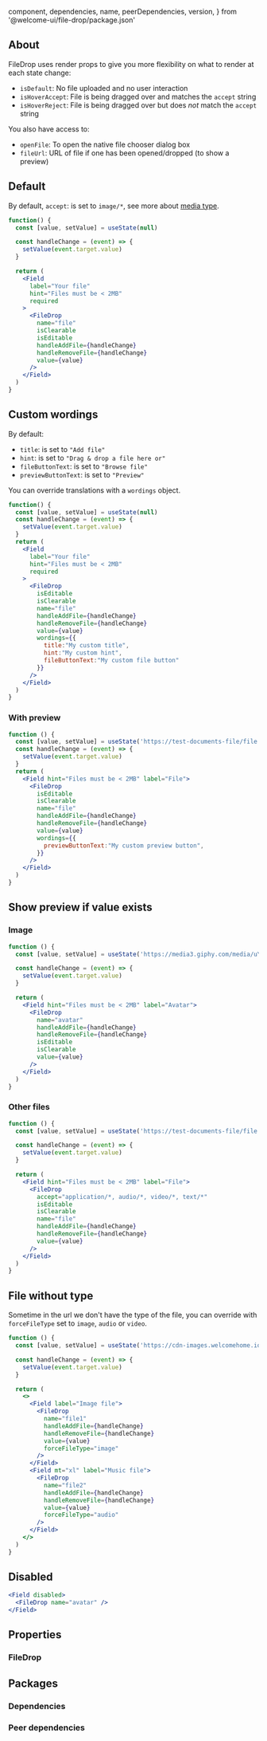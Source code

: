 
  component,
  dependencies,
  name,
  peerDependencies,
  version,
} from '@welcome-ui/file-drop/package.json'

<showcase
  version={version}
  name={name}
  component={component}
  description="Allows user to drop or upload a file easily."
/>

## About

FileDrop uses render props to give you more flexibility on what to render at each state change:

- `isDefault`: No file uploaded and no user interaction
- `isHoverAccept`: File is being dragged over and matches the `accept` string
- `isHoverReject`: File is being dragged over but does _not_ match the `accept` string

You also have access to:

- `openFile`: To open the native file chooser dialog box
- `fileUrl`: URL of file if one has been opened/dropped (to show a preview)

## Default

By default, `accept`: is set to `image/*`, see more about [media type](https://www.iana.org/assignments/media-types/media-types.xhtml).

```jsx
function() {
  const [value, setValue] = useState(null)

  const handleChange = (event) => {
    setValue(event.target.value)
  }

  return (
    <Field
      label="Your file"
      hint="Files must be < 2MB"
      required
    >
      <FileDrop
        name="file"
        isClearable
        isEditable
        handleAddFile={handleChange}
        handleRemoveFile={handleChange}
        value={value}
      />
    </Field>
  )
}
```

## Custom wordings

By default:

- `title`: is set to `"Add file"`
- `hint`: is set to `"Drag & drop a file here or"`
- `fileButtonText`: is set to `"Browse file"`
- `previewButtonText`: is set to `"Preview"`

You can override translations with a `wordings` object.

```jsx
function() {
  const [value, setValue] = useState(null)
  const handleChange = (event) => {
    setValue(event.target.value)
  }
  return (
    <Field
      label="Your file"
      hint="Files must be < 2MB"
      required
    >
      <FileDrop
        isEditable
        isClearable
        name="file"
        handleAddFile={handleChange}
        handleRemoveFile={handleChange}
        value={value}
        wordings={{
          title:"My custom title",
          hint:"My custom hint",
          fileButtonText:"My custom file button"
        }}
      />
    </Field>
  )
}
```

### With preview

```jsx
function () {
  const [value, setValue] = useState('https://test-documents-file/file.docx?v=63731713698')
  const handleChange = (event) => {
    setValue(event.target.value)
  }
  return (
    <Field hint="Files must be < 2MB" label="File">
      <FileDrop
        isEditable
        isClearable
        name="file"
        handleAddFile={handleChange}
        handleRemoveFile={handleChange}
        value={value}
        wordings={{
          previewButtonText:"My custom preview button",
        }}
      />
    </Field>
  )
}
```

## Show preview if value exists

### Image

```jsx
function () {
  const [value, setValue] = useState('https://media3.giphy.com/media/uYiJD8fcWDys8/giphy.gif?cid=790b76115d08fb457747437951ff7674&rid=giphy.gif')

  const handleChange = (event) => {
    setValue(event.target.value)
  }

  return (
    <Field hint="Files must be < 2MB" label="Avatar">
      <FileDrop
        name="avatar"
        handleAddFile={handleChange}
        handleRemoveFile={handleChange}
        isEditable
        isClearable
        value={value}
      />
    </Field>
  )
}
```

### Other files

```jsx
function () {
  const [value, setValue] = useState('https://test-documents-file/file.docx?v=63731713698')

  const handleChange = (event) => {
    setValue(event.target.value)
  }

  return (
    <Field hint="Files must be < 2MB" label="File">
      <FileDrop
        accept="application/*, audio/*, video/*, text/*"
        isEditable
        isClearable
        name="file"
        handleAddFile={handleChange}
        handleRemoveFile={handleChange}
        value={value}
      />
    </Field>
  )
}
```

## File without type

Sometime in the url we don't have the type of the file, you can override with `forceFileType` set to `image`, `audio` or `video`.

```jsx
function () {
  const [value, setValue] = useState('https://cdn-images.welcomehome.io/zn9KvR98haoYRV6m1T-LR4c5h0HPZtVtvzwKPv02wgA/rs:auto:600::/q:100/czM6Ly93aC1wcml2YXRlLXByb2R1Y3Rpb24vcHJvZHVjdGlvbi91cGxvYWRzL3doL2Jsb2Nrcy9iZTI2MTc4OC1mYjc5LTRlZTQtYjQ4OC04ZDhiYTk4YTY3NDIvY292ZXIvdHdpdHRlckB4Mi5wbmc')

  const handleChange = (event) => {
    setValue(event.target.value)
  }

  return (
    <>
      <Field label="Image file">
        <FileDrop
          name="file1"
          handleAddFile={handleChange}
          handleRemoveFile={handleChange}
          value={value}
          forceFileType="image"
        />
      </Field>
      <Field mt="xl" label="Music file">
        <FileDrop
          name="file2"
          handleAddFile={handleChange}
          handleRemoveFile={handleChange}
          value={value}
          forceFileType="audio"
        />
      </Field>
    </>
  )
}
```

## Disabled

```jsx
<Field disabled>
  <FileDrop name="avatar" />
</Field>
```

## Properties

### FileDrop

<props propTypes={props.propTypes.FileDrop} />

## Packages

### Dependencies

<dependencies dependencies={dependencies} />

### Peer dependencies

<dependencies dependencies={peerDependencies} />

<pagination />
